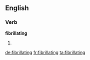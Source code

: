 ==English==

===Verb===
'''fibrillating'''

# {{third-person singular of|[[fibrillate]]}}

[[de:fibrillating]]
[[fr:fibrillating]]
[[ta:fibrillating]]